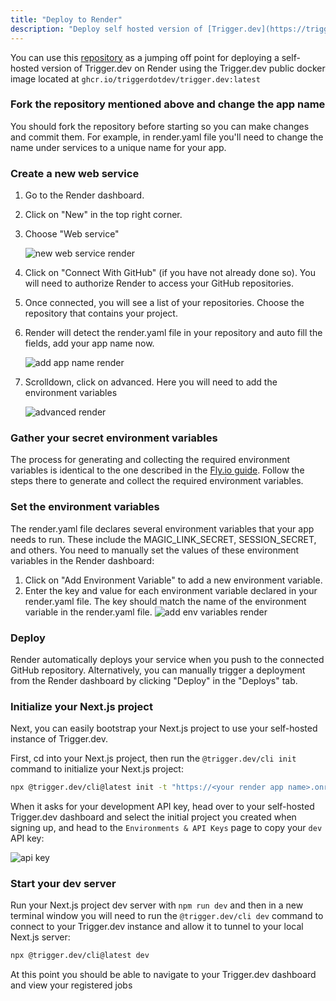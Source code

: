 ```yaml
---
title: "Deploy to Render"
description: "Deploy self hosted version of [Trigger.dev](https://trigger.dev) to [Render](https://render.com/)"
---
```


You can use this [repository](https://github.com/triggerdotdev/render.com) as a jumping off point for deploying a self-hosted version of Trigger.dev on Render using the Trigger.dev public docker image located at `ghcr.io/triggerdotdev/trigger.dev:latest`

### Fork the repository mentioned above and change the app name

You should fork the repository before starting so you can make changes and commit them. For example, in render.yaml file you'll need to change the name under services to a unique name for your app.

### Create a new web service

1. Go to the Render dashboard.

2. Click on "New" in the top right corner.

3. Choose "Web service"

    ![new web service render](/images/new-web-service-render.png)

4. Click on "Connect With GitHub" (if you have not already done so). You will need to authorize Render to access your GitHub repositories.

5. Once connected, you will see a list of your repositories. Choose the repository that contains your project.

6. Render will detect the render.yaml file in your repository and auto fill the fields, add your app name now.

    ![add app name render](/images/add-app-name-render.png)

7. Scrolldown, click on advanced. Here you will need to add the environment variables

    ![advanced render](/images/advanced-render.png)

### Gather your secret environment variables

The process for generating and collecting the required environment variables is identical to the one described in the [Fly.io guide](/documentation/guides/deploy-to-flyio#gather-your-secret-environment-variables). Follow the steps there to generate and collect the required environment variables.

### Set the environment variables

The render.yaml file declares several environment variables that your app needs to run. These include the MAGIC_LINK_SECRET, SESSION_SECRET, and others. You need to manually set the values of these environment variables in the Render dashboard:

1. Click on "Add Environment Variable" to add a new environment variable.
2. Enter the key and value for each environment variable declared in your render.yaml file. The key should match the name of the environment variable in the render.yaml file.
   ![add env variables render](/images/add-env-variables-render.png)

### Deploy

Render automatically deploys your service when you push to the connected GitHub repository. Alternatively, you can manually trigger a deployment from the Render dashboard by clicking "Deploy" in the "Deploys" tab.

### Initialize your Next.js project

Next, you can easily bootstrap your Next.js project to use your self-hosted instance of Trigger.dev.

First, cd into your Next.js project, then run the `@trigger.dev/cli init` command to initialize your Next.js project:

```sh
npx @trigger.dev/cli@latest init -t "https://<your render app name>.onrender.com"
```

When it asks for your development API key, head over to your self-hosted Trigger.dev dashboard and select the initial project you created when signing up, and head to the `Environments & API Keys` page to copy your `dev` API key:

![api key](/images/api-key.png)

### Start your dev server

Run your Next.js project dev server with `npm run dev` and then in a new terminal window you will need to run the `@trigger.dev/cli dev` command to connect to your Trigger.dev instance and allow it to tunnel to your local Next.js server:

```sh
npx @trigger.dev/cli@latest dev
```

At this point you should be able to navigate to your Trigger.dev dashboard and view your registered jobs
